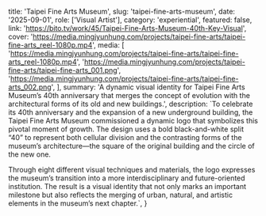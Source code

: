   title: 'Taipei Fine Arts Museum',
  slug: 'taipei-fine-arts-museum',
  date: '2025-09-01',
  role: ['Visual Artist'],
  category: 'experiential',
  featured: false,
  link: 'https://bito.tv/work/45/Taipei-Fine-Arts-Museum-40th-Key-Visual',
  cover: 'https://media.mingjyunhung.com/projects/taipei-fine-arts/taipei-fine-arts_reel-1080p.mp4',
  media: [
    'https://media.mingjyunhung.com/projects/taipei-fine-arts/taipei-fine-arts_reel-1080p.mp4',
    'https://media.mingjyunhung.com/projects/taipei-fine-arts/taipei-fine-arts_001.png',
    'https://media.mingjyunhung.com/projects/taipei-fine-arts/taipei-fine-arts_002.png',
  ],
  summary:
    'A dynamic visual identity for Taipei Fine Arts Museum’s 40th anniversary that merges the concept of evolution with the architectural forms of its old and new buildings.',
  description: `To celebrate its 40th anniversary and the expansion of a new underground building, the Taipei Fine Arts Museum commissioned a dynamic logo that symbolizes this pivotal moment of growth. The design uses a bold black-and-white split “40” to represent both cellular division and the contrasting forms of the museum’s architecture—the square of the original building and the circle of the new one.
  
  Through eight different visual techniques and materials, the logo expresses the museum’s transition into a more interdisciplinary and future-oriented institution. The result is a visual identity that not only marks an important milestone but also reflects the merging of urban, natural, and artistic elements in the museum’s next chapter.`,
}
